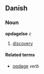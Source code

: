 ==Danish==
===Noun===
'''opdagelse''' ''c''

# [[discovery]]

====Related terms====
*[[opdage]] ''verb''